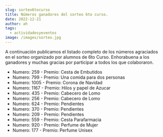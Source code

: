 ```yaml
---
slug: sorteo6tocurso
title: Números ganadores del sorteo 6to curso.
date: 2022-12-21
author: ah
tags:
  - actividadesyeventos
image: /images/sorteo.jpg
---
```

A﻿ continuación publicamos el listado completo de los números agraciados en el sorteo organizado por alumnos de 6to Curso. Enhorabuena a los ganadores y muchas gracias por participar a todos los que colaboraron.

* N﻿umero: 259 - Premio: Cesta de Embutidos
* N﻿umero: 799 - Premio: Una comida para dos personas
* Numero: 1005 - Premio: Corona de Navidad
* N﻿umero: 1167 - Premio: Hilos y papel de Azucar
* N﻿umero: 435 - Premio: Cabecero de Lomo
* N﻿umero: 256 - Premio: Cabecero de Lomo
* N﻿umero: 624 - Premio: Pendientes
* N﻿umero: 370 - Premio: Pendientes
* N﻿umero: 209 - Premio: Pendientes
* N﻿umero: 559 - Premio: Cesta Parafarmacia
* N﻿umero: 920 - Premio: Perfume de Mujer
* N﻿umero: 177 - Premio: Perfume Unisex
